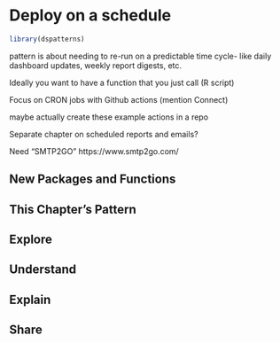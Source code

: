 # Deploy on a schedule

```r
library(dspatterns)
```

pattern is about needing to re-run on a predictable time cycle- like daily dashboard updates, weekly report digests, etc.

Ideally you want to have a function that you just call (R script)

Focus on CRON jobs with Github actions (mention Connect)

maybe actually create these example actions in a repo

Separate chapter on scheduled reports and emails? 

Need "SMTP2GO" https://www.smtp2go.com/

## New Packages and Functions  

## This Chapter's Pattern

## Explore

## Understand

## Explain

## Share

